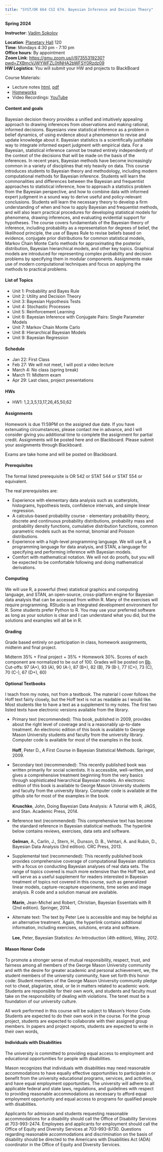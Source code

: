 ---
title: "SYST/OR 664 CSI 674. Bayesian Inference and Decision Theory"
---

**Spring 2024**\

**Instructor**: [Vadim Sokolov](../index.qmd)\

**Location**: [Planetary Hall](https://maps.app.goo.gl/6f9bE2kFLNvfS1Up6) 120	\
**Time**: Mondays 4:30 pm - 7:10 pm\
**Office hours**: By appointment\
**Zoom Link**: [https://gmu.zoom.us/j/97355319230?pwd=ZXBmcVJWYWFZL0tlNHA2bWFSY0Rzdz09](https://gmu.zoom.us/j/97355319230?pwd=ZXBmcVJWYWFZL0tlNHA2bWFSY0Rzdz09)\
**HW Logistics**: You will submit your HW and projects to BlackBoard\


Course Materials:

- Lecture notes [html](../html/bayes/index.html), [pdf](https://www.dropbox.com/scl/fi/a480anaeeb10ry53il93c/bayes-v1-jan22.pdf?rlkey=fcjs6bqjyf0d1dxo2cd4fn00p&dl=1)
- [Homeworks](../html/ex.html)
- Video Recordings: [YouTube](https://www.youtube.com/playlist?list=PLW7zhaLlN4yApWzUwFjL80QexmXxGWcQ2)

#### Content and goals
Bayesian decision theory provides a unified and intuitively appealing approach to drawing inferences from observations and making rational, informed decisions. Bayesians view statistical inference as a problem in belief dynamics, of using evidence about a phenomenon to revise and update knowledge about it. Bayesian statistics is a scientifically justifiable way to integrate informed expert judgment with empirical data.  For a Bayesian, statistical inference cannot be treated entirely independently of the context of the decisions that will be made on the basis of the inferences.  In recent years, Bayesian methods have become increasingly common in a variety of disciplines that rely heavily on data. This course introduces students to Bayesian theory and methodology, including modern computational methods for Bayesian inference.  Students will learn the commonalities and differences between the Bayesian and frequentist approaches to statistical inference, how to approach a statistics problem from the Bayesian perspective, and how to combine data with informed expert judgment in a sound way to derive useful and policy-relevant conclusions.  Students will learn the necessary theory to develop a firm understanding of when and how to apply Bayesian and frequentist methods, and will also learn practical procedures for developing statistical models for phenomena, drawing inferences, and evaluating evidential support for hypotheses.  The course covers fundamentals of the Bayesian theory of inference, including probability as a representation for degrees of belief, the likelihood principle, the use of Bayes Rule to revise beliefs based on evidence, conjugate prior distributions for common statistical models, Markov Chain Monte Carlo methods for approximating the posterior distribution, Bayesian hierarchical models, and other key topics.  Graphical models are introduced for representing complex probability and decision problems by specifying them in modular components.  Assignments make use of modern computational techniques and focus on applying the methods to practical problems.

#### List of Topics
- Unit 1:  Probability and Bayes Rule
- Unit 2:  Utility and Decision Theory
- Unit 3:  Bayesian Hypothesis Tests
- Unit 4:  Stochastic Processes
- Unit 5:  Reinforcement Learning
- Unit 6:  Bayesian Inference with Conjugate Pairs: Single Parameter Models 
- Unit 7:  Markov Chain Monte Carlo  
- Unit 8:  Hierarchical Bayesian Models 
- Unit 9:  Bayesian Regression 

#### Schedule
- Jan 22: First Class
- Feb 27: We will not meet, I will post a video lecture
- March 4: No class (spring break)
- March 11: Midterm exam
- Apr 29: Last class, project presentations

#### HWs
- HW1: 1,2,3,5,13,17,26,45,50,62


#### Assignments
Homework is due 11:59PM on the assigned due date.  If you have extenuating circumstances, please contact me in advance, and I will consider giving you additional time to complete the assignment for partial credit. Assignments will be posted here and on Blackboard. Please submit your assignments through Blackboard.

Exams are take home and will be posted on Blackboard.

#### Prerequisites
The formal listed prerequisite is OR 542 or STAT 544 or STAT 554 or equivalent.\

The real prerequisites are: 

- Experience with elementary data analysis such as scatterplots, histograms, hypothesis tests, confidence intervals, and simple linear regression. 
- A calculus-based probability course - elementary probability theory, discrete and continuous probability distributions, probability mass and probability density functions, cumulative distribution functions, common parametric models such as the normal, binomial and Poisson distributions.
- Experience with a high-level programming language. We will use R, a programming language for data analysis, and STAN, a language for specifying and performing inference with Bayesian models.
- Comfort with mathematical notation.  We will not do proofs, but you will be expected to be comfortable following and doing mathematical derivations.

#### Computing
We will use R, a powerful (free) statistical graphics and computing language, and STAN, an open-source, cross-platform engine for Bayesian data analysis that can be accessed from within R. Many of the exercises will require programming. RStudio is an integrated development environment for R. Some students prefer Python to R. You may use your preferred software as long as your solution is clear and I can understand what you did, but the solutions and examples will all be in R.

#### Grading
Grade based entirely on participation in class, homework assignments, midterm and final project.\

Midterm 35\% \+ Final project \+ 35\% \+ Homework 30\%.  Scores of each component are normalized to be out of 100. Grades will be posted on [Bb](https://mymasonportal.gmu.edu/). Cut-offs: 97 (A\+), 93 (A), 90 (A\-), 87 (B+), 82 (B), 79 (B\-), 77 (C\+), 73 (C), 70 (C\-), 67 (D\+), 60)

#### Optional Textbooks
I teach from my notes, not from a textbook. The material I cover follows the Hoff text fairly closely, but the Hoff text is not as readable as I would like. Most students like to have a text as a supplement to my notes. The first two listed texts have electronic versions available from the library.

- Primary text (recommended): This book, published in 2009, provides about the right level of coverage and is a reasonably up-to-date treatment.  An electronic edition of this book is available to George Mason University students and faculty from the university library. Computer code is available for most of the examples in the book.\
\
**Hoff**, Peter D., A First Course in Bayesian Statistical Methods. Springer, 2009.

- Secondary text (recommended):  This recently published book was written primarily for social scientists.  It is accessible, well-written, and gives a comprehensive treatment beginning from the very basics through sophisticated hierarchical Bayesian models. An electronic edition of this book is available to George Mason University students and faculty from the university library. Computer code is available at the github site for most of the examples in the book.\
\
**Kruschke**, John, Doing Bayesian Data Analysis: A Tutorial with R, JAGS, and Stan. Academic Press, 2014.

- Reference text (recommended): This comprehensive text has become the standard reference in Bayesian statistical methods. The hyperlink below contains reviews, exercises, data sets and software. \
\
**Gelman**, A., Carlin, J., Stern, H., Dunson, D. B., Vehtari, A. and Rubin, D., Bayesian Data Analysis (3rd edition). CRC Press, 2013.

- Supplemental text (recommended):  This recently published book provides comprehensive coverage of computational Bayesian statistics with a focus on conducting Bayesian analyses of real data sets.  The range of topics covered is much more extensive than the Hoff text, and will serve as a useful supplement for readers interested in Bayesian treatment of topics not covered in this course, such as generalized linear models, capture-recapture experiments, time series and image analysis.   R code and a solution manual are available.\
\
**Marin**, Jean-Michel and Robert, Christian, Bayesian Essentials with R (2nd edition). Springer, 2014.

- Alternate text:  The text by Peter Lee is accessible and may be helpful as an alternative treatment.   Again, the hyperlink contains additional information, including exercises, solutions, errata and software.\
\
**Lee**, Peter, Bayesian Statistics:  An Introduction (4th edition), Wiley, 2012.



#### Mason Honor Code
To promote a stronger sense of mutual responsibility, respect, trust, and
fairness among all members of the George Mason University community and
with the desire for greater academic and personal achievement, we, the
student members of the university community, have set forth this honor code:
Student members of the George Mason University community pledge not to
cheat, plagiarize, steal, or lie in matters related to academic work.
Students are responsible for their own work, and students and faculty must take
on the responsibility of dealing with violations. The tenet must be a foundation
of our university culture.\

All work performed in this course will be subject to Mason's Honor Code.
Students are expected to do their own work in the course. For the group project,
students are expected to collaborate with their assigned group members.
In papers and project reports, students are expected to write in their own words,
 

#### Individuals with Disabilities
The university is committed to providing equal access to employment and
educational opportunities for people with disabilities.\

Mason recognizes that individuals with disabilities may need reasonable
accommodations to have equally effective opportunities to participate in or
benefit from the university educational programs, services, and activities, and
have equal employment opportunities. The university will adhere to all
applicable federal and state laws, regulations, and guidelines with respect to
providing reasonable accommodations as necessary to afford equal
employment opportunity and equal access to programs for qualified people
with disabilities.\

Applicants for admission and students requesting reasonable accommodations
for a disability should call the Office of Disability Services at 703-993-2474.
Employees and applicants for employment should call the Office of Equity and
Diversity Services at 703-993-8730. Questions regarding reasonable
accommodations and discrimination on the basis of disability should be
directed to the Americans with Disabilities Act (ADA) coordinator in the Office
of Equity and Diversity Services.





